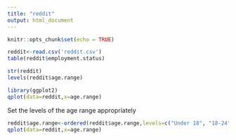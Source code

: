 ```yaml
---
title: "reddit"
output: html_document
---
```


```r
knitr::opts_chunk$set(echo = TRUE)
```


```r
reddit<-read.csv('reddit.csv')
table(reddit$employment.status)

str(reddit)
levels(reddit$age.range)

library(ggplot2)
qplot(data=reddit,x=age.range)
```
Set the levels of the age range appropriately
```r
reddit$age.range<-ordered(reddit$age.range,levels=c("Under 18", "18-24", "25-34", "35-44", "45-54", "55-64", "65 or Above"))
qplot(data=reddit,x=age.range)
```

